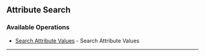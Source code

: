 
## Attribute Search

### Available Operations

* [Search Attribute Values](/go/attribute_search/search_attribute_values) - Search Attribute Values

---
<SearchAttributeValues />
